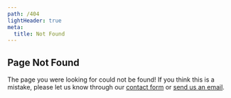 ```yaml
---
path: /404
lightHeader: true
meta:
  title: Not Found
---
```


<Block bgcolor="background.dark" color="common.white">

<Box pt={10} pb={10} maxWidth={500}>

## Page Not Found

The page you were looking for could not be found! If you think this is a mistake, please let us know through our [contact form](/contact-us) or [send us an email](mailto:debtcollectionlab@gmail.com).

</Box>
</Block>
